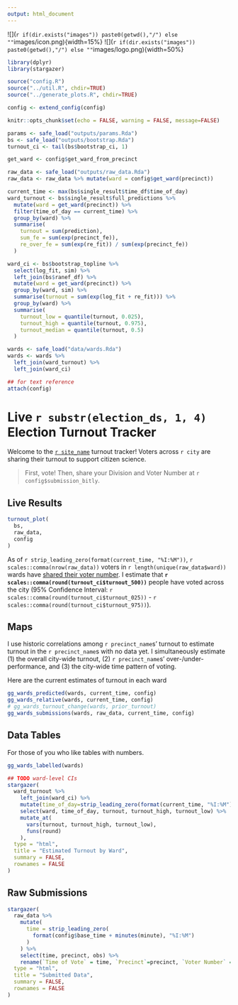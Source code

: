 ```yaml
---
output: html_document
---
```


<style>

table, td, th {
  border: none;
  padding-left: 1em;
  padding-right: 1em;
  min-width: 50%;
  margin-left: auto;
  margin-right: auto;
  margin-top: 1em;
  margin-bottom: 1em;
}

</style>

![](`r if(dir.exists("images")) paste0(getwd(),"/") else ""`images/icon.png){width=15%}
![](`r if(dir.exists("images")) paste0(getwd(),"/") else ""`images/logo.png){width=50%}

```r
library(dplyr)
library(stargazer)

source("config.R")
source("../util.R", chdir=TRUE)
source("../generate_plots.R", chdir=TRUE)

config <- extend_config(config)

knitr::opts_chunk$set(echo = FALSE, warning = FALSE, message=FALSE)

params <- safe_load("outputs/params.Rda")
bs <- safe_load("outputs/bootstrap.Rda")
turnout_ci <- tail(bs$bootstrap_ci, 1)

get_ward <- config$get_ward_from_precinct

raw_data <- safe_load("outputs/raw_data.Rda")
raw_data <- raw_data %>% mutate(ward = config$get_ward(precinct))

current_time <- max(bs$single_result$time_df$time_of_day)
ward_turnout <- bs$single_result$full_predictions %>%
  mutate(ward = get_ward(precinct)) %>%
  filter(time_of_day == current_time) %>%
  group_by(ward) %>%
  summarise(
    turnout = sum(prediction),
    sum_fe = sum(exp(precinct_fe)),
    re_over_fe = sum(exp(re_fit)) / sum(exp(precinct_fe))
  )

ward_ci <- bs$bootstrap_topline %>%
  select(log_fit, sim) %>%
  left_join(bs$ranef_df) %>%
  mutate(ward = get_ward(precinct)) %>%
  group_by(ward, sim) %>%
  summarise(turnout = sum(exp(log_fit + re_fit))) %>%
  group_by(ward) %>%
  summarise(
    turnout_low = quantile(turnout, 0.025),
    turnout_high = quantile(turnout, 0.975),
    turnout_median = quantile(turnout, 0.5)
  )

wards <- safe_load("data/wards.Rda")
wards <- wards %>% 
  left_join(ward_turnout) %>%
  left_join(ward_ci)

## for text reference
attach(config)
```
# Live `r substr(election_ds, 1, 4)` Election Turnout Tracker

Welcome to the [`r site_name`](http://www.sixtysixwards.com) turnout tracker! 
Voters across `r city` are sharing their turnout to support citizen science. 

> First, vote! Then, share your Division and Voter Number at `r config$submission_bitly`.

## Live Results

```r
turnout_plot(
  bs,
  raw_data,
  config
)
```

As of `r strip_leading_zero(format(current_time, "%I:%M"))`, `r scales::comma(nrow(raw_data))` voters in `r length(unique(raw_data$ward))` wards have [shared their voter number](`r submission_bitly`). I estimate that <b>`r scales::comma(round(turnout_ci$turnout_500))`</b> people have voted across the city (95% Confidence Interval: `r scales::comma(round(turnout_ci$turnout_025))` - `r scales::comma(round(turnout_ci$turnout_975))`). 

## Maps
I use historic correlations among `r precinct_name`s' turnout to estimate turnout in the `r precinct_name`s with no data yet. I simultaneously estimate (1) the overall city-wide turnout, (2) `r precinct_name`s' over-/under-performance, and (3) the city-wide time pattern of voting.

Here are the current estimates of turnout in each ward
```r
gg_wards_predicted(wards, current_time, config)
gg_wards_relative(wards, current_time, config)
# gg_wards_turnout_change(wards, prior_turnout)
gg_wards_submissions(wards, raw_data, current_time, config)
```

## Data Tables
For those of you who like tables with numbers.
```r
gg_wards_labelled(wards)
```

```r
## TODO ward-level CIs
stargazer(
  ward_turnout %>% 
    left_join(ward_ci) %>%
    mutate(time_of_day=strip_leading_zero(format(current_time, "%I:%M"))) %>%
    select(ward, time_of_day, turnout, turnout_high, turnout_low) %>%
    mutate_at(
      vars(turnout, turnout_high, turnout_low),
      funs(round)
    ),
  type = "html",
  title = "Estimated Turnout by Ward",
  summary = FALSE,
  rownames = FALSE
)
```

## Raw Submissions

```r
stargazer(
  raw_data %>% 
    mutate(
      time = strip_leading_zero(
        format(config$base_time + minutes(minute), "%I:%M")
      )
    ) %>%
    select(time, precinct, obs) %>%
    rename(`Time of Vote` = time, `Precinct`=precinct, `Voter Number` = obs), 
  type = "html",
  title = "Submitted Data", 
  summary = FALSE,
  rownames = FALSE
)
```

